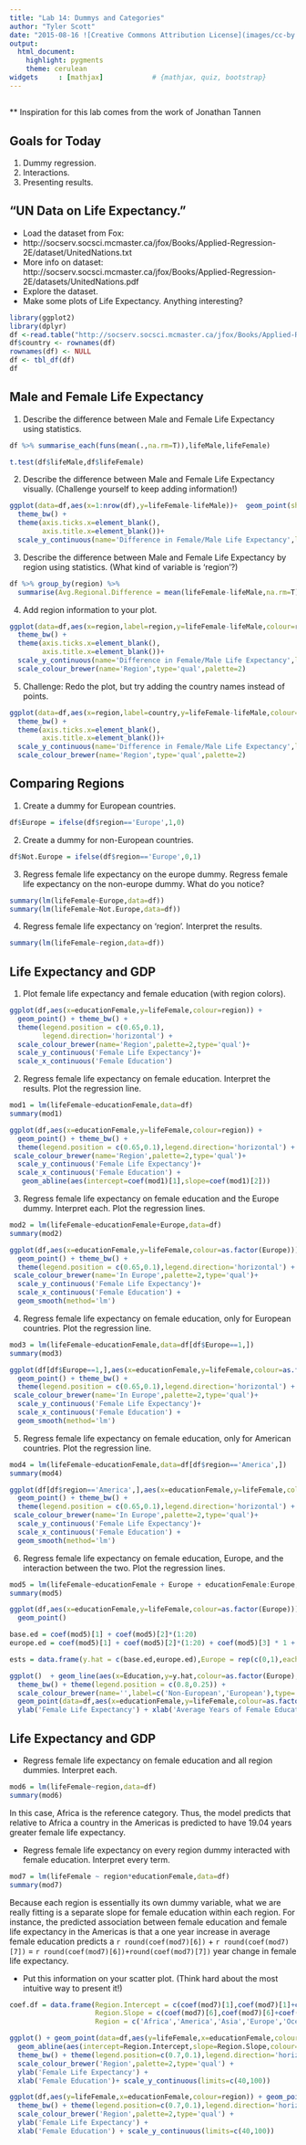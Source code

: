 ```yaml
---
title: "Lab 14: Dummys and Categories"
author: "Tyler Scott"
date: "2015-08-16 ![Creative Commons Attribution License](images/cc-by.png)"
output:
  html_document:
    highlight: pygments
    theme: cerulean
widgets     : [mathjax]            # {mathjax, quiz, bootstrap}
---
```




## {.smaller}

** Inspiration for this lab comes from the work of Jonathan Tannen 

## Goals for Today   

1. Dummy regression.  
2. Interactions.  
3. Presenting results.  

## “UN Data on Life Expectancy.”  {.smaller}

- Load the dataset from Fox:  
- http://socserv.socsci.mcmaster.ca/jfox/Books/Applied-Regression-2E/dataset/UnitedNations.txt  
- More info on dataset: http://socserv.socsci.mcmaster.ca/jfox/Books/Applied-Regression-2E/datasets/UnitedNations.pdf
- Explore the dataset.  
- Make some plots of Life Expectancy. Anything interesting?  

```r
library(ggplot2)
library(dplyr)
df <-read.table("http://socserv.socsci.mcmaster.ca/jfox/Books/Applied-Regression-2E/datasets/UnitedNations.txt")
df$country <- rownames(df)
rownames(df) <- NULL
df <- tbl_df(df)
df
```

## Male and Female Life Expectancy

1. Describe the difference between Male and Female Life Expectancy using statistics.

```r
df %>% summarise_each(funs(mean(.,na.rm=T)),lifeMale,lifeFemale)
```

```r
t.test(df$lifeMale,df$lifeFemale)
```


2. Describe the difference between Male and Female Life Expectancy visually. (Challenge yourself to keep adding information!)

```r
ggplot(data=df,aes(x=1:nrow(df),y=lifeFemale-lifeMale))+  geom_point(show_guide = FALSE) +
  theme_bw() + 
  theme(axis.ticks.x=element_blank(),
        axis.title.x=element_blank())+
  scale_y_continuous(name='Difference in Female/Male Life Expectancy',limits=c(-15,15)) 
```

3. Describe the difference between Male and Female Life Expectancy by region using statistics. (What kind of variable is ‘region’?)

```r
df %>% group_by(region) %>% 
  summarise(Avg.Regional.Difference = mean(lifeFemale-lifeMale,na.rm=T))
```

4. Add region information to your plot.

```r
ggplot(data=df,aes(x=region,label=region,y=lifeFemale-lifeMale,colour=region))+  geom_point(show_guide = FALSE) +
  theme_bw() + 
  theme(axis.ticks.x=element_blank(),
        axis.title.x=element_blank())+
  scale_y_continuous(name='Difference in Female/Male Life Expectancy',limits=c(-15,15)) +
  scale_colour_brewer(name='Region',type='qual',palette=2)
```

5. Challenge: Redo the plot, but try adding the country names instead of points.

```r
ggplot(data=df,aes(x=region,label=country,y=lifeFemale-lifeMale,colour=region))+  geom_text(show_guide = FALSE) +
  theme_bw() + 
  theme(axis.ticks.x=element_blank(),
        axis.title.x=element_blank())+
  scale_y_continuous(name='Difference in Female/Male Life Expectancy',limits=c(-5,15)) +
  scale_colour_brewer(name='Region',type='qual',palette=2)
```

## Comparing Regions 

1. Create a dummy for European countries.  

```r
df$Europe = ifelse(df$region=='Europe',1,0)
```

2. Create a dummy for non-European countries. 

```r
df$Not.Europe = ifelse(df$region=='Europe',0,1)
```

3. Regress female life expectancy on the europe dummy. Regress female life expectancy on the non-europe dummy. What do you notice?  

```r
summary(lm(lifeFemale~Europe,data=df))
summary(lm(lifeFemale~Not.Europe,data=df))
```

4. Regress female life expectancy on ‘region’. Interpret the results.  

```r
summary(lm(lifeFemale~region,data=df))
```


## Life Expectancy and GDP

1. Plot female life expectancy and female education (with region colors). 

```r
ggplot(df,aes(x=educationFemale,y=lifeFemale,colour=region)) +
  geom_point() + theme_bw() +
  theme(legend.position = c(0.65,0.1),
        legend.direction='horizontal') +
  scale_colour_brewer(name='Region',palette=2,type='qual')+
  scale_y_continuous('Female Life Expectancy')+
  scale_x_continuous('Female Education')
```


2. Regress female life expectancy on female education. Interpret the results. Plot the regression line. 

```r
mod1 = lm(lifeFemale~educationFemale,data=df)
summary(mod1)
```

```r
ggplot(df,aes(x=educationFemale,y=lifeFemale,colour=region)) +
  geom_point() + theme_bw() +
  theme(legend.position = c(0.65,0.1),legend.direction='horizontal') +
 scale_colour_brewer(name='Region',palette=2,type='qual')+
  scale_y_continuous('Female Life Expectancy')+
  scale_x_continuous('Female Education') + 
   geom_abline(aes(intercept=coef(mod1)[1],slope=coef(mod1)[2]))
```

3. Regress female life expectancy on female education and the Europe dummy. Interpret each. Plot the regression lines.

```r
mod2 = lm(lifeFemale~educationFemale+Europe,data=df)
summary(mod2)
```

```r
ggplot(df,aes(x=educationFemale,y=lifeFemale,colour=as.factor(Europe))) +
  geom_point() + theme_bw() +
  theme(legend.position = c(0.65,0.1),legend.direction='horizontal') +
 scale_colour_brewer(name='In Europe',palette=2,type='qual')+
  scale_y_continuous('Female Life Expectancy')+
  scale_x_continuous('Female Education') + 
  geom_smooth(method='lm')
```

4. Regress female life expectancy on female education, only for European countries. Plot the regression line.    

```r
mod3 = lm(lifeFemale~educationFemale,data=df[df$Europe==1,])
summary(mod3)
```

```r
ggplot(df[df$Europe==1,],aes(x=educationFemale,y=lifeFemale,colour=as.factor(Europe))) +
  geom_point() + theme_bw() +
  theme(legend.position = c(0.65,0.1),legend.direction='horizontal') +
 scale_colour_brewer(name='In Europe',palette=2,type='qual')+
  scale_y_continuous('Female Life Expectancy')+
  scale_x_continuous('Female Education') + 
  geom_smooth(method='lm')
```

5. Regress female life expectancy on female education, only for American countries. Plot the regression line.   

```r
mod4 = lm(lifeFemale~educationFemale,data=df[df$region=='America',])
summary(mod4)
```

```r
ggplot(df[df$region=='America',],aes(x=educationFemale,y=lifeFemale,colour=as.factor(Europe))) +
  geom_point() + theme_bw() +
  theme(legend.position = c(0.65,0.1),legend.direction='horizontal') +
 scale_colour_brewer(name='In Europe',palette=2,type='qual')+
  scale_y_continuous('Female Life Expectancy')+
  scale_x_continuous('Female Education') + 
  geom_smooth(method='lm')
```


6. Regress female life expectancy on female education, Europe, and the interaction between the two. Plot the regression lines.

```r
mod5 = lm(lifeFemale~educationFemale + Europe + educationFemale:Europe,data=df)
summary(mod5)
```

```r
ggplot(df,aes(x=educationFemale,y=lifeFemale,colour=as.factor(Europe))) +
  geom_point()

base.ed = coef(mod5)[1] + coef(mod5)[2]*(1:20)
europe.ed = coef(mod5)[1] + coef(mod5)[2]*(1:20) + coef(mod5)[3] * 1 + coef(mod5)[4] * 1 * (1:20)

ests = data.frame(y.hat = c(base.ed,europe.ed),Europe = rep(c(0,1),each=20),Education = rep(1:20,2))

ggplot()  + geom_line(aes(x=Education,y=y.hat,colour=as.factor(Europe),group=Europe),size=2,data=ests) +
  theme_bw() + theme(legend.position = c(0.8,0.25)) +
  scale_colour_brewer(name='',label=c('Non-European','European'),type='qual',palette=2) +
  geom_point(data=df,aes(x=educationFemale,y=lifeFemale,colour=as.factor(Europe))) +
  ylab('Female Life Expectancy') + xlab('Average Years of Female Education')

```

## Life Expectancy and GDP

- Regress female life expectancy on female education and all region dummies. Interpret each. 

```r
mod6 = lm(lifeFemale~region,data=df)
summary(mod6)
```

In this case, Africa is the reference category. Thus, the model predicts that relative to Africa a country in the Americas is predicted to have 19.04 years greater female life expectancy. 


- Regress female life expectancy on every region dummy interacted with female education.  Interpret every term.  

```r
mod7 = lm(lifeFemale ~ region*educationFemale,data=df)
summary(mod7)
```

Because each region is essentially its own dummy variable, what we are really fitting is a separate slope for female education within each region. For instance, the predicted association between female education and female life expectancy in the Americas is that a one year increase in average female education predicts a `r round(coef(mod7)[6])` + `r round(coef(mod7)[7])` =  `r round(coef(mod7)[6])+round(coef(mod7)[7])` year change in female life expectancy. 


- Put this information on your scatter plot. (Think hard about the most intuitive way to present it!)  

```r
coef.df = data.frame(Region.Intercept = c(coef(mod7)[1],coef(mod7)[1]+coef(mod7)[2:5]),
                     Region.Slope = c(coef(mod7)[6],coef(mod7)[6]+coef(mod7)[7:10]),
                     Region = c('Africa','America','Asia','Europe','Oceana'))

ggplot() + geom_point(data=df,aes(y=lifeFemale,x=educationFemale,colour=region)) +
  geom_abline(aes(intercept=Region.Intercept,slope=Region.Slope,colour=Region),data=coef.df) +
  theme_bw() + theme(legend.position=c(0.7,0.1),legend.direction='horizontal') +
  scale_colour_brewer('Region',palette=2,type='qual') + 
  ylab('Female Life Expectancy') +
  xlab('Female Education')+ scale_y_continuous(limits=c(40,100))

```

```r
ggplot(df,aes(y=lifeFemale,x=educationFemale,colour=region)) + geom_point() + geom_smooth(aes(group=region),method='lm') +
  theme_bw() + theme(legend.position=c(0.7,0.1),legend.direction='horizontal') +
  scale_colour_brewer('Region',palette=2,type='qual') + 
  ylab('Female Life Expectancy') +
  xlab('Female Education') + scale_y_continuous(limits=c(40,100))
```


